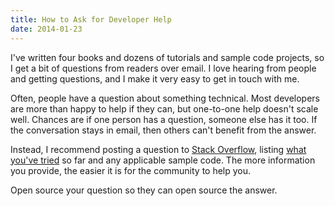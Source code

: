 ```yaml
---
title: How to Ask for Developer Help
date: 2014-01-23
---
```



I've written four books and dozens of tutorials and sample code projects, so I get a bit of questions from readers over email. I love hearing from people and getting questions, and I make it very easy to get in touch with me.

Often, people have a question about something technical. Most developers are more than happy to help if they can, but one-to-one help doesn't scale well. Chances are if one person has a question, someone else has it too. If the conversation stays in email, then others can't benefit from the answer.

Instead, I recommend posting a question to [Stack Overflow](http://stackoverflow.com), listing [what you've tried](http://mattgemmell.com/what-have-you-tried/) so far and any applicable sample code. The more information you provide, the easier it is for the community to help you.

Open source your question so they can open source the answer.


  